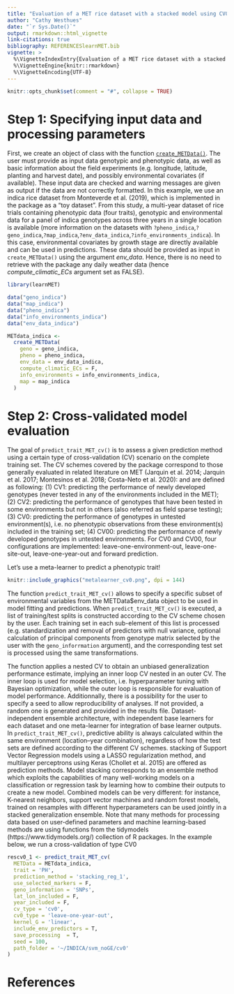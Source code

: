 ```yaml
---
title: "Evaluation of a MET rice dataset with a stacked model using CV0 as cross-validation procedure"
author: "Cathy Westhues"
date: "`r Sys.Date()`"
output: rmarkdown::html_vignette
link-citations: true
bibliography: REFERENCESlearnMET.bib 
vignette: >
  %\VignetteIndexEntry{Evaluation of a MET rice dataset with a stacked model using CV0 as cross-validation procedure}
  %\VignetteEngine{knitr::rmarkdown}
  %\VignetteEncoding{UTF-8}
---
```


```r
knitr::opts_chunk$set(comment = "#", collapse = TRUE)
```


# Step 1: Specifying input data and processing parameters
First, we create an object of class \code{METData} with the function [`create_METData()`](https://cathyjubin.github.io/learnMET/reference/create_METData.html).
The user must provide as input data genotypic and phenotypic data, as well as basic information about the field experiments (e.g. longitude, latitude, planting and harvest date), and possibly environmental covariates (if available). These input data are checked and warning messages are given as output if the data are not correctly formatted. \cr
In this example, we use an indica rice dataset from Monteverde et al. (2019), which is implemented in the package as a "toy dataset". 
From this study, a multi-year dataset of rice trials containing phenotypic data (four traits), genotypic and environmental data for a panel of indica genotypes across three years in a single location is available (more information on the datasets with `?pheno_indica`,`?geno_indica`,`?map_indica`,`?env_data_indica`,`?info_environments_indica`).\cr
In this case, environmental covariates by growth stage are directly available and can be used in predictions. These data should be provided as input in `create_METData()` using the argument *env_data*.
Hence, there is no need to retrieve with the package any daily weather data (hence *compute_climatic_ECs* argument set as FALSE).


```r
library(learnMET)

data("geno_indica")
data("map_indica")
data("pheno_indica")
data("info_environments_indica")
data("env_data_indica")

METdata_indica <-
  create_METData(
    geno = geno_indica,
    pheno = pheno_indica,
    env_data = env_data_indica,
    compute_climatic_ECs = F,
    info_environments = info_environments_indica,
    map = map_indica
  )

```

# Step 2: Cross-validated model evaluation

The goal of `predict_trait_MET_cv()` is to assess a given prediction method using a certain type of cross-validation (CV) scenario on the complete training set. The CV schemes covered by the package correspond to those generally evaluated in related literature on MET (Jarquin et al. 2014; Jarquin et al. 2017; Montesinos et al. 2018; Costa-Neto et al. 2020):
and are defined as following: (1) CV1: predicting the performance of newly developed genotypes (never tested in any of the environments included in the MET); (2) CV2: predicting the performance of genotypes that have been tested in some environments but not in others (also referred as field sparse testing); (3) CV0: predicting the performance of genotypes in untested environment(s), i.e. no phenotypic observations from these environment(s) included in the training set; (4) CV00: predicting the performance of newly developed genotypes in untested environments. For CV0 and CV00, four configurations are implemented: leave-one-environment-out, leave-one-site-out, leave-one-year-out and forward prediction. 


Let's use a meta-learner to predict a phenotypic trait!\cr

```r
knitr::include_graphics("metalearner_cv0.png", dpi = 144)
```


The function `predict_trait_MET_cv()` allows to specify a specific subset of environmental variables from the METData$env_data object to be used in model fitting and predictions.
When `predict_trait_MET_cv()` is executed, a list of training/test splits is constructed according to the CV scheme chosen by the user. Each training set in each sub-element of this list is processed (e.g. standardization and removal of predictors with null variance, optional calculation of principal components from genotype matrix selected by the user with the `geno_inforrmation` argument), and the corresponding test set is processed using the same transformations. 

The function applies a nested CV to obtain an unbiased generalization performance estimate, implying an inner loop CV nested in an outer CV. The inner loop is used for model selection, i.e. hyperparameter tuning with Bayesian optimization, while the outer loop is responsible for evaluation of model performance. Additionnally, there is a possibility for the user to specify a seed to allow reproducibility of analyses. If not provided, a random one is generated and provided in the results file.
Dataset-independent ensemble architecture, with independent base learners for each dataset and one meta-learner for integration of base learner outputs.
In `predict_trait_MET_cv()`, predictive ability is always calculated within the same environment (location–year combination), regardless of how the test sets are defined according to the different CV schemes. 
 stacking of Support Vector Regression models using a LASSO regularization method, and multilayer perceptrons using Keras (Chollet et al. 2015) are offered as prediction methods. Model stacking corresponds to an ensemble method which exploits the capabilities of many well-working models on a classification or regression task by learning how to combine their outputs to create a new model. Combined models can be very different: for instance, K-nearest neighbors, support vector machines and random forest models, trained on resamples with different hyperparameters can be used jointly in a stacked generalization ensemble.
Note that many methods for processing data based on user-defined parameters and machine learning-based methods are using functions from the tidymodels (https://www.tidymodels.org/) collection of R packages.
In the example below, we run a cross-validation of type CV0

```r
rescv0_1 <- predict_trait_MET_cv(
  METData = METdata_indica,
  trait = 'PH',
  prediction_method = 'stacking_reg_1',
  use_selected_markers = F,
  geno_information = 'SNPs',
  lat_lon_included = F,
  year_included = F,
  cv_type = 'cv0',
  cv0_type = 'leave-one-year-out',
  kernel_G = 'linear',
  include_env_predictors = T,
  save_processing  = T,
  seed = 100,
  path_folder = '~/INDICA/svm_noGE/cv0'
)
```

# References
